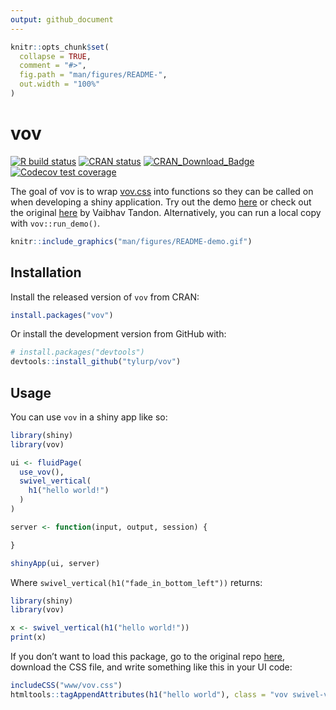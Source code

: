 ```yaml
---
output: github_document
---
```


<!-- README.md is generated from README.Rmd. Please edit that file -->

```r
knitr::opts_chunk$set(
  collapse = TRUE,
  comment = "#>",
  fig.path = "man/figures/README-",
  out.width = "100%"
)
```

# vov

<!-- badges: start -->
[![R build status](https://github.com/tyluRp/vov/workflows/R-CMD-check/badge.svg)](https://github.com/tyluRp/vov/actions)
[![CRAN status](https://www.r-pkg.org/badges/version/vov)](https://cran.r-project.org/package=vov)
[![CRAN_Download_Badge](https://cranlogs.r-pkg.org/badges/vov)](https://cran.r-project.org/package=vov)
[![Codecov test coverage](https://codecov.io/gh/tyluRp/vov/branch/master/graph/badge.svg)](https://codecov.io/gh/tyluRp/vov?branch=master)
<!-- badges: end -->

The goal of vov is to wrap [vov.css](https://github.com/vaibhav111tandon/vov.css) into functions so they can be called on when developing a shiny application. Try out the demo [here](https://tylerlittlefield.com/shiny/tyler/vov/) or check out the original [here](https://vaibhav111tandon.github.io/vov.css/) by Vaibhav Tandon. Alternatively, you can run a local copy with `vov::run_demo()`.

```r
knitr::include_graphics("man/figures/README-demo.gif")
```

## Installation

Install the released version of `vov` from CRAN:

```r
install.packages("vov")
```

Or install the development version from GitHub with:

``` r
# install.packages("devtools")
devtools::install_github("tylurp/vov")
```

## Usage

You can use `vov` in a shiny app like so:

```r
library(shiny)
library(vov)

ui <- fluidPage(
  use_vov(),
  swivel_vertical(
    h1("hello world!")
  )
)

server <- function(input, output, session) {

}

shinyApp(ui, server)
```

Where `swivel_vertical(h1("fade_in_bottom_left"))` returns:

```r
library(shiny)
library(vov)
```

```r
x <- swivel_vertical(h1("hello world!"))
print(x)
```

If you don't want to load this package, go to the original repo [here](https://github.com/vaibhav111tandon/vov.css), download the CSS file, and write something like this in your UI code:

```r
includeCSS("www/vov.css")
htmltools::tagAppendAttributes(h1("hello world"), class = "vov swivel-vertical")
```
